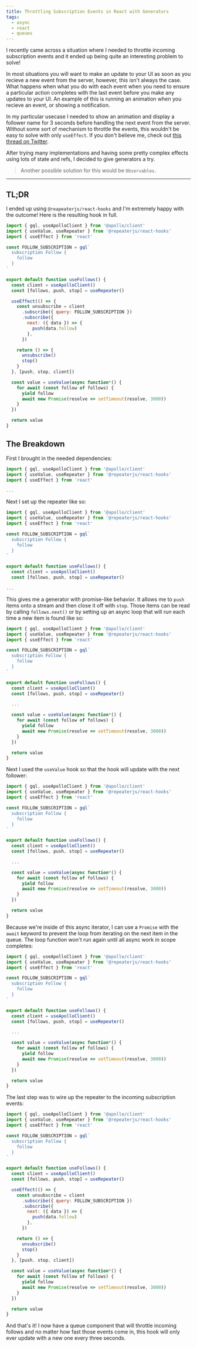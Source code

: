 ```yaml
---
title: Throttling Subscription Events in React with Generators
tags:
  - async
  - react
  - queues
---
```


I recently came across a situation where I needed to throttle incoming subscription events and it ended up being quite an interesting problem to solve!

In most situations you will want to make an update to your UI as soon as you recieve a new event from the server, however, this isn't always the case. What happens when what you do with each event when you need to ensure a particular action completes with the last event before you make any updates to your UI. An example of this is running an animation when you recieve an event, or showing a notification.

In my particular usecase I needed to show an animation and display a follower name for 3 seconds before handling the next event from the server. Without some sort of mechanism to throttle the events, this wouldn't be easy to solve with only `useEffect`. If you don't believe me, check out [this thread on Twitter](https://twitter.com/i/status/1259217403927388160).

After trying many implementations and having some pretty complex effects using lots of state and refs, I decided to give generators a try.

> Another possible solution for this would be `Observables`.

---

## TL;DR

I ended up using `@reapeaterjs/react-hooks` and I'm extremely happy with the outcome! Here is the resulting hook in full.

```js
import { gql, useApolloClient } from '@apollo/client'
import { useValue, useRepeater } from '@repeaterjs/react-hooks'
import { useEffect } from 'react'

const FOLLOW_SUBSCRIPTION = gql`
  subscription Follow {
    follow
  }
`

export default function useFollows() {
  const client = useApolloClient()
  const [follows, push, stop] = useRepeater()

  useEffect(() => {
    const unsubscribe = client
      .subscribe({ query: FOLLOW_SUBSCRIPTION })
      .subscribe({
        next: ({ data }) => {
          push(data.follow)
        },
      })

    return () => {
      unsubscribe()
      stop()
    }
  }, [push, stop, client])

  const value = useValue(async function*() {
    for await (const follow of follows) {
      yield follow
      await new Promise(resolve => setTimeout(resolve, 3000))
    }
  })

  return value
}
```

## The Breakdown

First I brought in the needed dependencies:

```js {2}
import { gql, useApolloClient } from '@apollo/client'
import { useValue, useRepeater } from '@repeaterjs/react-hooks'
import { useEffect } from 'react'

...
```

Next I set up the repeater like so:

```js {13}
import { gql, useApolloClient } from '@apollo/client'
import { useValue, useRepeater } from '@repeaterjs/react-hooks'
import { useEffect } from 'react'

const FOLLOW_SUBSCRIPTION = gql`
  subscription Follow {
    follow
  }
`

export default function useFollows() {
  const client = useApolloClient()
  const [follows, push, stop] = useRepeater()

...
```

This gives me a generator with promise-like behavior. It allows me to `push` items onto a stream and then close it off with `stop`. Those items can be read by calling `follows.next()` or by setting up an async loop that will run each time a new item is found like so:

```js {18-21}
import { gql, useApolloClient } from '@apollo/client'
import { useValue, useRepeater } from '@repeaterjs/react-hooks'
import { useEffect } from 'react'

const FOLLOW_SUBSCRIPTION = gql`
  subscription Follow {
    follow
  }
`

export default function useFollows() {
  const client = useApolloClient()
  const [follows, push, stop] = useRepeater()

  ...

  const value = useValue(async function*() {
    for await (const follow of follows) {
      yield follow
      await new Promise(resolve => setTimeout(resolve, 3000))
    }
  })

  return value
}
```

Next I used the `useValue` hook so that the hook will update with the next follower:

```js {17-22,24}
import { gql, useApolloClient } from '@apollo/client'
import { useValue, useRepeater } from '@repeaterjs/react-hooks'
import { useEffect } from 'react'

const FOLLOW_SUBSCRIPTION = gql`
  subscription Follow {
    follow
  }
`

export default function useFollows() {
  const client = useApolloClient()
  const [follows, push, stop] = useRepeater()

  ...

  const value = useValue(async function*() {
    for await (const follow of follows) {
      yield follow
      await new Promise(resolve => setTimeout(resolve, 3000))
    }
  })

  return value
}
```

Because we're inside of this async iterator, I can use a `Promise` with the `await` keyword to prevent the loop from iterating on the next item in the queue. The loop function won't run again until all async work in scope completes:

```js {20}
import { gql, useApolloClient } from '@apollo/client'
import { useValue, useRepeater } from '@repeaterjs/react-hooks'
import { useEffect } from 'react'

const FOLLOW_SUBSCRIPTION = gql`
  subscription Follow {
    follow
  }
`

export default function useFollows() {
  const client = useApolloClient()
  const [follows, push, stop] = useRepeater()

  ...

  const value = useValue(async function*() {
    for await (const follow of follows) {
      yield follow
      await new Promise(resolve => setTimeout(resolve, 3000))
    }
  })

  return value
}
```

The last step was to wire up the repeater to the incoming subscription events:

```js {15-28}
import { gql, useApolloClient } from '@apollo/client'
import { useValue, useRepeater } from '@repeaterjs/react-hooks'
import { useEffect } from 'react'

const FOLLOW_SUBSCRIPTION = gql`
  subscription Follow {
    follow
  }
`

export default function useFollows() {
  const client = useApolloClient()
  const [follows, push, stop] = useRepeater()

  useEffect(() => {
    const unsubscribe = client
      .subscribe({ query: FOLLOW_SUBSCRIPTION })
      .subscribe({
        next: ({ data }) => {
          push(data.follow)
        },
      })

    return () => {
      unsubscribe()
      stop()
    }
  }, [push, stop, client])

  const value = useValue(async function*() {
    for await (const follow of follows) {
      yield follow
      await new Promise(resolve => setTimeout(resolve, 3000))
    }
  })

  return value
}
```

And that's it! I now have a queue component that will throttle incoming follows and no matter how fast those events come in, this hook will only ever update with a new one every three seconds.
